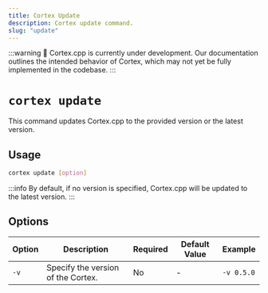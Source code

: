 ```yaml
---
title: Cortex Update
description: Cortex update command.
slug: "update"
---
```


:::warning
🚧 Cortex.cpp is currently under development. Our documentation outlines the intended behavior of Cortex, which may not yet be fully implemented in the codebase.
:::

# `cortex update`

This command updates Cortex.cpp to the provided version or the latest version.



## Usage

```bash
cortex update [option]
```
:::info
By default, if no version is specified, Cortex.cpp will be updated to the latest version.
:::

## Options

| Option                     | Description                               | Required | Default Value | Example                |
|----------------------------|-------------------------------------------|----------|---------------|------------------------|
| `-v`  | Specify the version of the Cortex.               | No       | -   | `-v 0.5.0`|



